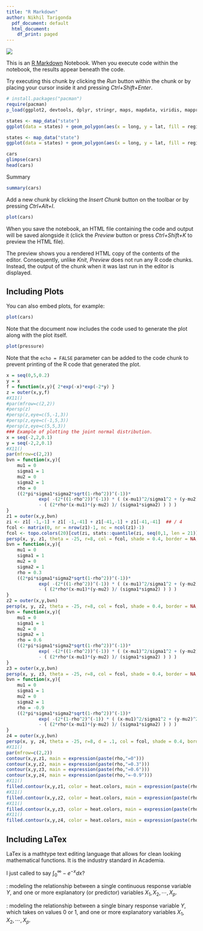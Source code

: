 ```yaml
---
title: "R Markdown"
author: Nikhil Tarigonda
  pdf_document: default
  html_document:
    df_print: paged
---
```


<img src="http://www.csueastbay.edu/_global/images/header/csueb-logo.png" />


This is an [R Markdown](http://rmarkdown.rstudio.com) Notebook. When you execute code within the notebook, the results appear beneath the code. 

Try executing this chunk by clicking the *Run* button within the chunk or by placing your cursor inside it and pressing *Ctrl+Shift+Enter*. 

```r
# install.packages("pacman")
require(pacman)
p_load(ggplot2, devtools, dplyr, stringr, maps, mapdata, viridis, mapproj)
```

```r
states <- map_data("state")
ggplot(data = states) + geom_polygon(aes(x = long, y = lat, fill = region, group = group), color = "white") + coord_fixed(1.3) +   guides(fill=FALSE)  # do this to leave off the color legend
```

```r
states <- map_data("state")
ggplot(data = states) + geom_polygon(aes(x = long, y = lat, fill = region, group = group), color = "white") + coord_fixed(1.3) +   guides(fill=FALSE)  # do this to leave off the color legend
```





```r
cars
glimpse(cars)
head(cars)
```
Summary
```r
summary(cars)
```

Add a new chunk by clicking the *Insert Chunk* button on the toolbar or by pressing *Ctrl+Alt+I*.

```r
plot(cars)
```


When you save the notebook, an HTML file containing the code and output will be saved alongside it (click the *Preview* button or press *Ctrl+Shift+K* to preview the HTML file).

The preview shows you a rendered HTML copy of the contents of the editor. Consequently, unlike *Knit*, *Preview* does not run any R code chunks. Instead, the output of the chunk when it was last run in the editor is displayed.

## Including Plots

You can also embed plots, for example:

```r
plot(cars)
```

Note that the document now includes the code used to generate the plot along with the plot itself. 

```r
plot(pressure)
```

Note that the `echo = FALSE` parameter can be added to the code chunk to prevent printing of the R code that generated the plot.

```r
x = seq(0,5,0.2)
y = x
f = function(x,y){ 2*exp(-x)*exp(-2*y) }
z = outer(x,y,f)
#X11()
#par(mfrow=c(2,2))
#persp(z)
#persp(z,eye=c(5,-1,3))
#persp(z,eye=c(-1,5,3))
#persp(z,eye=c(5,5,3))
### Example of plotting the joint normal distribution. 
x = seq(-2,2,0.1)
y = seq(-2,2,0.1)
#X11()
par(mfrow=c(2,2))
bvn = function(x,y){
	mu1 = 0
	sigma1 = 1
	mu2 = 0
	sigma2 = 1
	rho = 0
	((2*pi*sigma1*sigma2*sqrt(1-rho^2))^(-1))*
			exp( -(2*((1-rho^2))^(-1)) * ( (x-mu1)^2/sigma1^2 + (y-mu2)^2/sigma2^2
			- ( (2*rho*(x-mu1)*(y-mu2) )/ (sigma1*sigma2) ) ) )
}
z1 = outer(x,y,bvn)
zi <- z1[ -1,-1] + z1[ -1,-41] + z1[-41,-1] + z1[-41,-41]  ## / 4
fcol <- matrix(0, nr = nrow(z1)-1, nc = ncol(z1)-1)
fcol <- topo.colors(20)[cut(zi, stats::quantile(zi, seq(0,1, len = 21)), include.lowest = TRUE)]
persp(x, y, z1, theta = -25, r=8, col = fcol, shade = 0.4, border = NA, main = expression(paste(rho,"=0")))
bvn = function(x,y){
	mu1 = 0
	sigma1 = 1
	mu2 = 0
	sigma2 = 1
	rho = 0.3
	((2*pi*sigma1*sigma2*sqrt(1-rho^2))^(-1))*
			exp( -(2*((1-rho^2))^(-1)) * ( (x-mu1)^2/sigma1^2 + (y-mu2)^2/sigma2^2
			- ( (2*rho*(x-mu1)*(y-mu2) )/ (sigma1*sigma2) ) ) )
}
z2 = outer(x,y,bvn)
persp(x, y, z2, theta = -25, r=8, col = fcol, shade = 0.4, border = NA, main = expression(paste(rho,"=0.3")))
bvn = function(x,y){
	mu1 = 0
	sigma1 = 1
	mu2 = 0
	sigma2 = 1
	rho = 0.6
	((2*pi*sigma1*sigma2*sqrt(1-rho^2))^(-1))*
			exp( -(2*((1-rho^2))^(-1)) * ( (x-mu1)^2/sigma1^2 + (y-mu2)^2/sigma2^2
			- ( (2*rho*(x-mu1)*(y-mu2) )/ (sigma1*sigma2) ) ) )
}
z3 = outer(x,y,bvn)
persp(x, y, z3, theta = -25, r=8, col = fcol, shade = 0.4, border = NA, main = expression(paste(rho,"=0.6")))
bvn = function(x,y){
	mu1 = 0
	sigma1 = 1
	mu2 = 0
	sigma2 = 1
	rho = -0.9
	((2*pi*sigma1*sigma2*sqrt(1-rho^2))^(-1))*
			exp( -(2*(1-rho^2)^(-1)) * ( (x-mu1)^2/sigma1^2 + (y-mu2)^2/sigma2^2
			- ( (2*rho*(x-mu1)*(y-mu2) )/ (sigma1*sigma2) ) ) )
}
z4 = outer(x,y,bvn)
persp(x, y, z4, theta = -25, r=8, d = .1, col = fcol, shade = 0.4, border = NA, main = expression(paste(rho,"=-0.9")))
#X11()
par(mfrow=c(2,2))
contour(x,y,z1, main = expression(paste(rho,"=0")))
contour(x,y,z2, main = expression(paste(rho,"=0.3")))
contour(x,y,z3, main = expression(paste(rho,"=0.6")))
contour(x,y,z4, main = expression(paste(rho,"=-0.9")))
#X11()
filled.contour(x,y,z1, color = heat.colors, main = expression(paste(rho,"=0")))
#X11()
filled.contour(x,y,z2, color = heat.colors, main = expression(paste(rho,"=0.3")))
#X11()
filled.contour(x,y,z3, color = heat.colors, main = expression(paste(rho,"=0.6")))
#X11()
filled.contour(x,y,z4, color = heat.colors, main = expression(paste(rho,"=-0.9")))
```

##  Including LaTex

LaTex is a mathtype text editing language that allows for clean looking mathematical functions.  It is the industry standard in Academia. 

I just called to say $\int_{0}^\infty -e^{-x} dx$?

\textbf{Linear Regression}: modeling the relationship between a single continuous response variable $Y$, and one or more explanatory (or predictor) variables $X_1, X_2, \cdots, X_p$.
\vspace{10pt}

\textbf{Logistic Regression}: modeling the relationship between a single binary response variable $Y$, which takes on values 0 or 1, and one or more explanatory variables $X_1, X_2, \cdots, X_p$.
